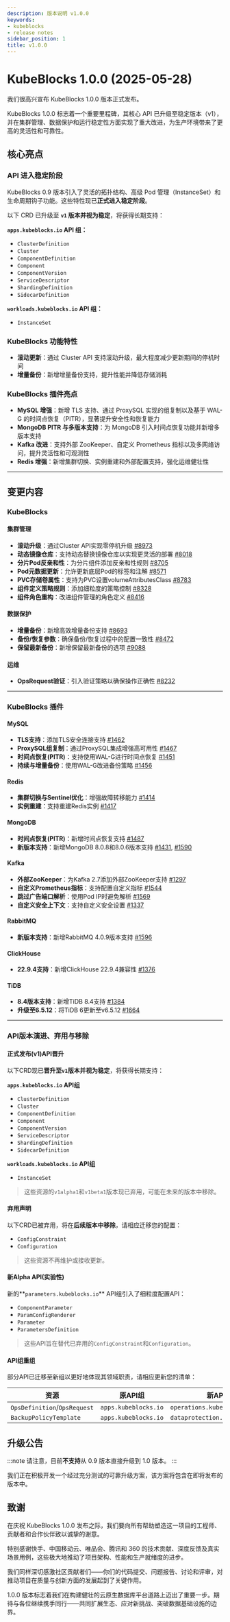 ```yaml
---
description: 版本说明 v1.0.0
keywords:
- kubeblocks
- release notes
sidebar_position: 1
title: v1.0.0
---
```

# KubeBlocks 1.0.0 (2025-05-28)

我们很高兴宣布 KubeBlocks 1.0.0 版本正式发布。

KubeBlocks 1.0.0 标志着一个重要里程碑，其核心 API 已升级至稳定版本（v1），并在集群管理、数据保护和运行稳定性方面实现了重大改进，为生产环境带来了更高的灵活性和可靠性。

## 核心亮点

### API 进入稳定阶段

KubeBlocks 0.9 版本引入了灵活的拓扑结构、高级 Pod 管理（InstanceSet）和生命周期钩子功能。这些特性现已**正式进入稳定阶段**。

以下 CRD 已升级至 **`v1` 版本并视为稳定**，将获得长期支持：

**`apps.kubeblocks.io` API 组：**

* `ClusterDefinition`
* `Cluster`
* `ComponentDefinition`
* `Component`
* `ComponentVersion`
* `ServiceDescriptor`
* `ShardingDefinition`
* `SidecarDefinition`

**`workloads.kubeblocks.io` API 组：**

* `InstanceSet`

### KubeBlocks 功能特性

* **滚动更新**：通过 Cluster API 支持滚动升级，最大程度减少更新期间的停机时间
* **增量备份**：新增增量备份支持，提升性能并降低存储消耗

### KubeBlocks 插件亮点

* **MySQL 增强**：新增 TLS 支持、通过 ProxySQL 实现的组复制以及基于 WAL-G 的时间点恢复（PITR），显著提升安全性和恢复能力
* **MongoDB PITR 与多版本支持**：为 MongoDB 引入时间点恢复功能并新增多版本支持
* **Kafka 改进**：支持外部 ZooKeeper、自定义 Prometheus 指标以及多网络访问，提升灵活性和可观测性
* **Redis 增强**：新增集群切换、实例重建和外部配置支持，强化运维健壮性

--- 



## 变更内容

### KubeBlocks

#### 集群管理

* **滚动升级**：通过Cluster API实现零停机升级 [#8973](https://github.com/apecloud/kubeblocks/pull/8973)
* **动态镜像仓库**：支持动态替换镜像仓库以实现更灵活的部署 [#8018](https://github.com/apecloud/kubeblocks/pull/8018)
* **分片Pod反亲和性**：为分片组件添加反亲和性规则 [#8705](https://github.com/apecloud/kubeblocks/pull/8705)
* **Pod元数据更新**：允许更新底层Pod的标签和注解 [#8571](https://github.com/apecloud/kubeblocks/pull/8571)
* **PVC存储卷属性**：支持为PVC设置volumeAttributesClass [#8783](https://github.com/apecloud/kubeblocks/pull/8783)
* **组件定义策略规则**：添加细粒度的策略控制 [#8328](https://github.com/apecloud/kubeblocks/pull/8328)
* **组件角色重构**：改进组件管理的角色定义 [#8416](https://github.com/apecloud/kubeblocks/pull/8416)

#### 数据保护

* **增量备份**：新增高效增量备份支持 [#8693](https://github.com/apecloud/kubeblocks/pull/8693)
* **备份/恢复参数**：确保备份/恢复过程中的配置一致性 [#8472](https://github.com/apecloud/kubeblocks/pull/8472)
* **保留最新备份**：新增保留最新备份的选项 [#9088](https://github.com/apecloud/kubeblocks/pull/9088)

#### 运维

* **OpsRequest验证**：引入验证策略以确保操作正确性 [#8232](https://github.com/apecloud/kubeblocks/pull/8232)

---

### KubeBlocks 插件

#### MySQL

* **TLS支持**：添加TLS安全连接支持 [#1462](https://github.com/apecloud/kubeblocks-addons/pull/1462)
* **ProxySQL组复制**：通过ProxySQL集成增强高可用性 [#1467](https://github.com/apecloud/kubeblocks-addons/pull/1467)
* **时间点恢复(PITR)**：支持使用WAL-G进行时间点恢复 [#1451](https://github.com/apecloud/kubeblocks-addons/pull/1451)
* **持续与增量备份**：使用WAL-G改进备份策略 [#1456](https://github.com/apecloud/kubeblocks-addons/pull/1456)

#### Redis

* **集群切换与Sentinel优化**：增强故障转移能力 [#1414](https://github.com/apecloud/kubeblocks-addons/pull/1414)
* **实例重建**：支持重建Redis实例 [#1417](https://github.com/apecloud/kubeblocks-addons/pull/1417)

#### MongoDB

* **时间点恢复(PITR)**：新增时间点恢复支持 [#1487](https://github.com/apecloud/kubeblocks-addons/pull/1487)
* **新版本支持**：新增MongoDB 8.0.8和8.0.6版本支持 [#1431](https://github.com/apecloud/kubeblocks-addons/pull/1431), [#1590](https://github.com/apecloud/kubeblocks-addons/pull/1590)

#### Kafka

* **外部ZooKeeper**：为Kafka 2.7添加外部ZooKeeper支持 [#1297](https://github.com/apecloud/kubeblocks-addons/pull/1297)
* **自定义Prometheus指标**：支持配置自定义指标 [#1544](https://github.com/apecloud/kubeblocks-addons/pull/1544)
* **跳过广告端口解析**：使用Pod IP时避免解析 [#1569](https://github.com/apecloud/kubeblocks-addons/pull/1569)
* **自定义安全上下文**：支持自定义安全设置 [#1337](https://github.com/apecloud/kubeblocks-addons/pull/1337)

#### RabbitMQ

* **新版本支持**：新增RabbitMQ 4.0.9版本支持 [#1596](https://github.com/apecloud/kubeblocks-addons/pull/1596)

#### ClickHouse

* **22.9.4支持**：新增ClickHouse 22.9.4兼容性 [#1376](https://github.com/apecloud/kubeblocks-addons/pull/1376)

#### TiDB

* **8.4版本支持**：新增TiDB 8.4支持 [#1384](https://github.com/apecloud/kubeblocks-addons/pull/1384)
* **升级至6.5.12**：将TiDB 6更新至v6.5.12 [#1664](https://github.com/apecloud/kubeblocks-addons/pull/1664)

---

### API版本演进、弃用与移除

#### 正式发布(v1)API晋升

以下CRD现已**晋升至`v1`版本并视为稳定**，将获得长期支持：

**`apps.kubeblocks.io` API组**

- `ClusterDefinition`
- `Cluster`
- `ComponentDefinition`
- `Component`
- `ComponentVersion`
- `ServiceDescriptor`
- `ShardingDefinition`
- `SidecarDefinition`

**`workloads.kubeblocks.io` API组**

- `InstanceSet`

> 这些资源的`v1alpha1`和`v1beta1`版本现已弃用，可能在未来的版本中移除。

#### 弃用声明

以下CRD已被弃用，将在**后续版本中移除**，请相应迁移您的配置：

* `ConfigConstraint`
* `Configuration`

> 这些资源不再维护或接收更新。

#### 新Alpha API(实验性)

新的**`parameters.kubeblocks.io`** API组引入了细粒度配置API：

* `ComponentParameter`
* `ParamConfigRenderer`
* `Parameter`
* `ParametersDefinition`

> 这些API旨在替代已弃用的`ConfigConstraint`和`Configuration`。

#### API组重组

部分API已迁移至新组以更好地体现其领域职责，请相应更新您的清单：

| 资源                          | 原API组               | 新API组                      |
| ----------------------------- | --------------------- | ---------------------------- |
| `OpsDefinition`/`OpsRequest`  | `apps.kubeblocks.io`  | `operations.kubeblocks.io`   |
| `BackupPolicyTemplate`        | `apps.kubeblocks.io`  | `dataprotection.kubeblocks.io` |

## 升级公告

:::note
请注意，目前**不支持**从 0.9 版本直接升级到 1.0 版本。
:::

我们正在积极开发一个经过充分测试的可靠升级方案，该方案将包含在即将发布的版本中。

## 致谢

在庆祝 KubeBlocks 1.0.0 发布之际，我们要向所有帮助塑造这一项目的工程师、贡献者和合作伙伴致以诚挚的谢意。

特别感谢快手、中国移动云、唯品会、腾讯和 360 的技术贡献、深度反馈及真实场景用例，这些极大地推动了项目架构、性能和生产就绪度的进步。

我们同样深切感激社区贡献者们——你们的代码提交、问题报告、讨论和评审，对推动项目在质量与创新方面的发展起到了关键作用。

1.0.0 版本标志着我们在构建健壮的云原生数据库平台道路上迈出了重要一步。期待与各位继续携手同行——共同扩展生态、应对新挑战、突破数据基础设施的边界。
